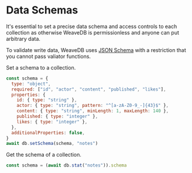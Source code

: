 # Data Schemas

It's essential to set a precise data schema and access controls to each collection as otherwise WeaveDB is permissionless and anyone can put arbitrary data.

To validate write data, WeaveDB uses [JSON Schema](https://json-schema.org) with a restriction that you cannot pass valiator functions.

Set a schema to a collection.

```js
const schema = {
  type: "object",
  required: ["id", "actor", "content", "published", "likes"],
  properties: {
    id: { type: "string" },
    actor: { type: "string", pattern: "^[a-zA-Z0-9_-]{43}$" },
    content: { type: "string", minLength: 1, maxLength: 140 },
    published: { type: "integer" },
    likes: { type: "integer" },
  },
  additionalProperties: false,
}
await db.setSchema(schema, "notes")
```

Get the schema of a collection.

```js
const schema = (await db.stat("notes")).schema
```